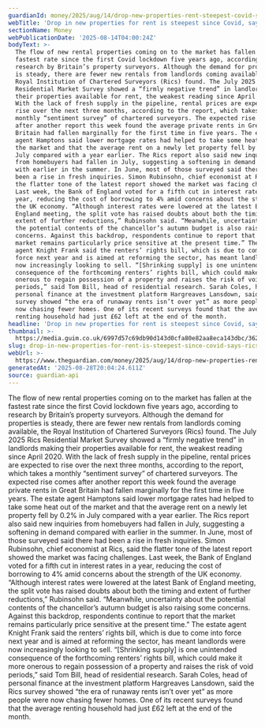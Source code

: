 ```yaml
---
guardianId: money/2025/aug/14/drop-new-properties-rent-steepest-covid-says-rics-prices
webTitle: 'Drop in new properties for rent is steepest since Covid, says Rics '
sectionName: Money
webPublicationDate: '2025-08-14T04:00:24Z'
bodyText: >-
  The flow of new rental properties coming on to the market has fallen at the
  fastest rate since the first Covid lockdown five years ago, according to
  research by Britain’s property surveyors. Although the demand for properties
  is steady, there are fewer new rentals from landlords coming available, the
  Royal Institution of Chartered Surveyors (Rics) found. The July 2025 Rics
  Residential Market Survey showed a “firmly negative trend” in landlords making
  their properties available for rent, the weakest reading since April 2020.
  With the lack of fresh supply in the pipeline, rental prices are expected to
  rise over the next three months, according to the report, which takes a
  monthly “sentiment survey” of chartered surveyors. The expected rise comes
  after another report this week found the average private rents in Great
  Britain had fallen marginally for the first time in five years. The estate
  agent Hamptons said lower mortgage rates had helped to take some heat out of
  the market and that the average rent on a newly let property fell by 0.2% in
  July compared with a year earlier. The Rics report also said new inquiries
  from homebuyers had fallen in July, suggesting a softening in demand compared
  with earlier in the summer. In June, most of those surveyed said there had
  been a rise in fresh inquiries. Simon Rubinsohn, chief economist at Rics, said
  the flatter tone of the latest report showed the market was facing challenges.
  Last week, the Bank of England voted for a fifth cut in interest rates in a
  year, reducing the cost of borrowing to 4% amid concerns about the strength of
  the UK economy. “Although interest rates were lowered at the latest Bank of
  England meeting, the split vote has raised doubts about both the timing and
  extent of further reductions,” Rubinsohn said. “Meanwhile, uncertainty about
  the potential contents of the chancellor’s autumn budget is also raising some
  concerns. Against this backdrop, respondents continue to report that the
  market remains particularly price sensitive at the present time.” The estate
  agent Knight Frank said the renters’ rights bill, which is due to come into
  force next year and is aimed at reforming the sector, has meant landlords were
  now increasingly looking to sell. “[Shrinking supply] is one unintended
  consequence of the forthcoming renters’ rights bill, which could make it more
  onerous to regain possession of a property and raises the risk of void
  periods,” said Tom Bill, head of residential research. Sarah Coles, head of
  personal finance at the investment platform Hargreaves Lansdown, said the Rics
  survey showed “the era of runaway rents isn’t over yet” as more people were
  now chasing fewer homes. One of its recent surveys found that the average
  renting household had just £62 left at the end of the month.
headline: 'Drop in new properties for rent is steepest since Covid, says Rics '
thumbnail: >-
  https://media.guim.co.uk/6997d57c69db90d143d0cfa80e82aa8eca143dbc/362_0_3925_3141/500.jpg
slug: drop-in-new-properties-for-rent-is-steepest-since-covid-says-rics
webUrl: >-
  https://www.theguardian.com/money/2025/aug/14/drop-new-properties-rent-steepest-covid-says-rics-prices
generatedAt: '2025-08-28T20:04:24.611Z'
source: guardian-api
---
```

The flow of new rental properties coming on to the market has fallen at the fastest rate since the first Covid lockdown five years ago, according to research by Britain’s property surveyors. Although the demand for properties is steady, there are fewer new rentals from landlords coming available, the Royal Institution of Chartered Surveyors (Rics) found. The July 2025 Rics Residential Market Survey showed a “firmly negative trend” in landlords making their properties available for rent, the weakest reading since April 2020. With the lack of fresh supply in the pipeline, rental prices are expected to rise over the next three months, according to the report, which takes a monthly “sentiment survey” of chartered surveyors. The expected rise comes after another report this week found the average private rents in Great Britain had fallen marginally for the first time in five years. The estate agent Hamptons said lower mortgage rates had helped to take some heat out of the market and that the average rent on a newly let property fell by 0.2% in July compared with a year earlier. The Rics report also said new inquiries from homebuyers had fallen in July, suggesting a softening in demand compared with earlier in the summer. In June, most of those surveyed said there had been a rise in fresh inquiries. Simon Rubinsohn, chief economist at Rics, said the flatter tone of the latest report showed the market was facing challenges. Last week, the Bank of England voted for a fifth cut in interest rates in a year, reducing the cost of borrowing to 4% amid concerns about the strength of the UK economy. “Although interest rates were lowered at the latest Bank of England meeting, the split vote has raised doubts about both the timing and extent of further reductions,” Rubinsohn said. “Meanwhile, uncertainty about the potential contents of the chancellor’s autumn budget is also raising some concerns. Against this backdrop, respondents continue to report that the market remains particularly price sensitive at the present time.” The estate agent Knight Frank said the renters’ rights bill, which is due to come into force next year and is aimed at reforming the sector, has meant landlords were now increasingly looking to sell. “[Shrinking supply] is one unintended consequence of the forthcoming renters’ rights bill, which could make it more onerous to regain possession of a property and raises the risk of void periods,” said Tom Bill, head of residential research. Sarah Coles, head of personal finance at the investment platform Hargreaves Lansdown, said the Rics survey showed “the era of runaway rents isn’t over yet” as more people were now chasing fewer homes. One of its recent surveys found that the average renting household had just £62 left at the end of the month.
